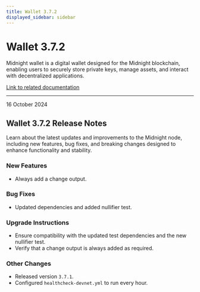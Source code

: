 ```yaml
---
title: Wallet 3.7.2
displayed_sidebar: sidebar
---
```


# Wallet 3.7.2

Midnight wallet is a digital wallet designed for the Midnight blockchain, enabling users to securely store private keys, manage assets, and interact with decentralized applications.

[Link to related documentation](../../learn/introduction/wallets)

---

<div 
  style={{
    marginTop: '0',
    fontSize: '1rem',
    fontWeight: 'normal',
    marginBottom: '0.5rem'
  }}
>
  16 October 2024
</div>

## Wallet 3.7.2 Release Notes

Learn about the latest updates and improvements to the Midnight node, including new features, bug fixes, and breaking changes designed to enhance functionality and stability.

### New Features

- Always add a change output.  

### Bug Fixes

- Updated dependencies and added nullifier test.  


### Upgrade Instructions

- Ensure compatibility with the updated test dependencies and the new nullifier test.  
- Verify that a change output is always added as required.  

### Other Changes

- Released version `3.7.1`.  
- Configured `healthcheck-devnet.yml` to run every hour.  
